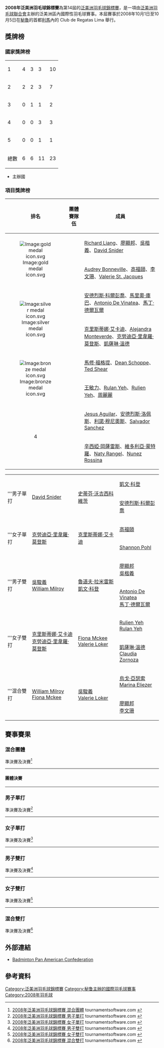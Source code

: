 {{noteTA|G1=Badminton}}
{{infobox badminton event
|name           = 2008年泛美洲羽毛球錦標賽
|image          = 
|size           = 
|caption        =
|dates          = 2008年10月1日－10月2日（團體賽）<br/>2008年10月3日－10月5日（個人賽）
|number_edition = 第14屆
|level          = 3B
|prize_money    = 
|location       = {{PER}}[[利馬|利馬]]
|venue          = Club de Regatas Lima
|previous       = 2007年泛美洲羽毛球錦標賽 
|next           = 2009年泛美洲羽毛球錦標賽
}}
'''2008年泛美洲羽毛球錦標賽'''為第14屆的[[泛美洲羽毛球錦標賽|泛美洲羽毛球錦標賽]]，是一項由[[泛美洲羽毛球聯合會|泛美洲羽毛球聯合會]]主辦的泛美洲區內國際性羽毛球賽事。本屆賽事於2008年10月1日至10月5日在[[秘魯|秘魯]]的首都[[利馬|利馬]]內的 Club de Regatas Lima 舉行。

==獎牌榜==
===國家獎牌榜===

{| {{RankedMedalTable}}
|-
|1||style="text-align:left"| {{bat|CAN}} ||4||3||3||10
|- bgcolor=ccccff
|2||style="text-align:left"| {{bat|PER}} ||2||2||3||7
|-
|3||style="text-align:left"| {{bat|GUA}} ||0||1||1||2
|-
|4||style="text-align:left"| {{bat|USA}} ||0||0||3||3
|-
|5||style="text-align:left"| {{bat|BRA}} ||0||0||1||1
|- class="sortbottom"
!colspan=2|總數|| 6 || 6 || 11 || 23
|}
*{{colorbox|#ccccff| }} 主辦國

===項目獎牌榜===
{| class=wikitable style="text-align:left; font-size:90%" width="800px"
!width=50 |排名
!width=100|團體賽隊伍
!width=650|成員
|-
|rowspan="2" style="text-align:center"|[[Image:gold_medal_icon.svg|Image:gold medal icon.svg]]
|rowspan="2"|{{bat|CAN}}
|[[Richard_Liang|Richard Liang]]、[[廖顯邦|廖顯邦]]、[[吳楷義|吳楷義]]、[[David_Snider|David Snider]]
|-
|[[Audrey_Bonneville|Audrey Bonneville]]、[[高福頤|高福頤]]、[[李文珊_(羽毛球運動員)|李文珊]]、[[Valerie_St._Jacques|Valerie St. Jacques]]
|-
|rowspan="2" style="text-align:center"|[[Image:silver_medal_icon.svg|Image:silver medal icon.svg]]
|rowspan="2"|{{bat|PER}}
|[[安德烈斯·科爾彭喬|安德烈斯·科爾彭喬]]、[[馬里奧·庫巴|馬里奧·庫巴]]、[[Antonio_De_Vinatea|Antonio De Vinatea]]、[[馬丁·德爾瓦爾|馬丁·德爾瓦爾]]
|-
|[[克里斯蒂娜·艾卡迪|克里斯蒂娜·艾卡迪]]、[[Alejandra_Monteverde|Alejandra Monteverde]]、[[克勞迪亞·里韋羅·莫登斯|克勞迪亞·里韋羅·莫登斯]]、[[凱薩琳·溫德|凱薩琳·溫德]]
|-
|rowspan="2" style="text-align:center"|[[Image:bronze_medal_icon.svg|Image:bronze medal icon.svg]]
|rowspan="2"|{{bat|USA}}
|[[馬修·福格提|馬修·福格提]]、[[Dean_Schoppe|Dean Schoppe]]、[[Ted_Shear|Ted Shear]]
|-
|[[王敏力|王敏力]]、[[Rulan_Yeh|Rulan Yeh]]、[[Rulien_Yeh|Rulien Yeh]]、[[周麗麗|周麗麗]]
|-
|rowspan="2" style="text-align:center"|4
|rowspan="2"|{{bat|MEX}}
|[[Jesus_Aguilar|Jesus Aguilar]]、[[安德烈斯·洛佩斯|安德烈斯·洛佩斯]]、[[利諾·穆尼奧斯|利諾·穆尼奧斯]]、[[Salvador_Sanchez|Salvador Sanchez]]
|-
|[[辛西婭·岡薩雷斯|辛西婭·岡薩雷斯]]、[[維多利亞·蒙特羅|維多利亞·蒙特羅]]、[[Naty_Rangel|Naty Rangel]]、[[Nunez_Rossina|Nunez Rossina]]
|}
{| {{MedalistTable|labelwidth=80px|type=項目|style=font-size:small;}}
|-
|rowspan=2|'''男子單打
|rowspan=2|{{flagicon|CAN}} [[David_Snider|David Snider]]
|rowspan=2|{{flagicon|CAN}} [[史蒂芬·沃吉西科維茨|史蒂芬·沃吉西科維茨]]
|{{flagicon|GUA}} [[凱文·科登|凱文·科登]]
|-
|{{flagicon|PER}} [[安德烈斯·科爾彭喬|安德烈斯·科爾彭喬]]
|-
|rowspan=2|'''女子單打
|rowspan=2|{{flagicon|PER}} [[克勞迪亞·里韋羅·莫登斯|克勞迪亞·里韋羅·莫登斯]]
|rowspan=2|{{flagicon|PER}} [[克里斯蒂娜·艾卡迪|克里斯蒂娜·艾卡迪]]
|{{flagicon|CAN}} [[高福頤|高福頤]]
|-
|{{flagicon|USA}} [[Shannon_Pohl|Shannon Pohl]]
|-
|rowspan=2|'''男子雙打
|rowspan=2|{{flagicon|CAN}} [[吳駿義|吳駿義]]<br/>{{flagicon|CAN}} [[William_Milroy|William Milroy]]
|rowspan=2|{{flagicon|GUA}} [[魯道夫·拉米雷斯|魯道夫·拉米雷斯]]<br/>{{flagicon|GUA}} [[凱文·科登|凱文·科登]]
|{{flagicon|CAN}} [[廖顯邦|廖顯邦]]<br/>{{flagicon|CAN}} [[吳楷義|吳楷義]]
|-
|{{flagicon|PER}} [[Antonio_De_Vinatea|Antonio De Vinatea]]<br/>{{flagicon|PER}} [[馬丁·德爾瓦爾|馬丁·德爾瓦爾]]
|-
|rowspan=2|'''女子雙打
|rowspan=2|{{flagicon|PER}} [[克里斯蒂娜·艾卡迪|克里斯蒂娜·艾卡迪]]<br/>{{flagicon|PER}} [[克勞迪亞·里韋羅·莫登斯|克勞迪亞·里韋羅·莫登斯]]
|rowspan=2|{{flagicon|CAN}} [[Fiona_Mckee|Fiona Mckee]]<br/>{{flagicon|CAN}} [[Valerie_Loker|Valerie Loker]]
|{{flagicon|USA}} [[Rulien_Yeh|Rulien Yeh]]<br/>{{flagicon|USA}} [[Rulan_Yeh|Rulan Yeh]]
|-
|{{flagicon|PER}} [[凱薩琳·溫德|凱薩琳·溫德]]<br/>{{flagicon|PER}} [[Claudia_Zornoza|Claudia Zornoza]]
|-
|rowspan=2|'''混合雙打
|rowspan=2|{{flagicon|CAN}} [[William_Milroy|William Milroy]]<br/>{{flagicon|CAN}} [[Fiona_Mckee|Fiona Mckee]]
|rowspan=2|{{flagicon|CAN}} [[吳駿義|吳駿義]]<br/>{{flagicon|CAN}} [[Valerie_Loker|Valerie Loker]]
|{{flagicon|BRA}} [[烏戈·亞瑟索|烏戈·亞瑟索]]<br/>{{flagicon|BRA}} [[Marina_Eliezer|Marina Eliezer]]
|-
|{{flagicon|CAN}} [[廖顯邦|廖顯邦]]<br/>{{flagicon|CAN}} [[李文珊_(羽毛球運動員)|李文珊]]
|}

== 賽事賽果 ==
=== 混合團體 ===
;準決賽及決賽<ref name="XG">[http://www.tournamentsoftware.com/sport/drawsheet.aspx?id=50D9DBC4-4F5C-4485-8AB7-9E385B93E87A&draw=4 2008年泛美洲羽毛球錦標賽 混合團體] {{Wayback|url=http://www.tournamentsoftware.com/sport/drawsheet.aspx?id=50D9DBC4-4F5C-4485-8AB7-9E385B93E87A&draw=4 |date=20170617170654 }} tournamentsoftware.com {{en}}</ref>
{{Round4-with third
<!-- Date-Place/Team 1/Score 1/Team 2/Score 2 -->
<!-- 準決賽 -->
|2008/10/2 14:00|'''{{bat|PER}}'''|3|{{bat|MEX}}|0
|2008/10/2 14:00|'''{{bat|CAN}}'''|3|{{bat|USA}}|1
<!-- 決賽 -->
|2008/10/2 19:00|{{bat|PER}}|2|'''{{bat|CAN}}'''|3
<!-- 季軍戰 -->
|2008/10/2 19:00|{{bat|MEX}}|1|'''{{bat|USA}}'''|3
}}
----

====團體決賽====
{{Badmintonbox
|team1=PER
|team2=CAN
|venue=
|date= [http://www.tournamentsoftware.com/sport/teammatch.aspx?id=50D9DBC4-4F5C-4485-8AB7-9E385B93E87A&match=28 2008年10月2日 19:00]
|score1=2
|score2=3
|R1match=混雙
|R1={{BadmintonMatch|T1P1=[[安德烈斯·科爾彭喬|安德烈斯·科爾彭喬]] |T1P2=[[凯瑟琳·温德|凯瑟琳·温德]] |21 |21 | |T2P1=[[吳楷義|吳楷義]] |T2P2=[[Audrey_Bonneville|Audrey Bonneville]] |16 |12 | }}
|R2match=女單
|R2={{BadmintonMatch|T1P1=[[克勞迪亞·里韋羅·莫登斯|克勞迪亞·里韋羅·莫登斯]] |26 |18 |13 |T2P1=[[李文珊_(羽毛球運動員)|李文珊]] |24 |21 |21 }}
|R3match=男單
|R3={{BadmintonMatch|T1P1=[[安德烈斯·科爾彭喬|安德烈斯·科爾彭喬]] |21 |16 |13 |T2P1=[[David_Snider|David Snider]] |18 |21 |21 }}
|R4match=女雙
|R4={{BadmintonMatch|T1P1=[[克勞迪亞·里韋羅·莫登斯|克勞迪亞·里韋羅·莫登斯]] |T1P2=[[克里斯蒂娜·艾卡迪|克里斯蒂娜·艾卡迪]] |21 |21 | |T2P1=[[Audrey_Bonneville|Audrey Bonneville]] |T2P2=[[Valerie_St._Jacques|Valerie St. Jacques]] |18 |12 | }}
|R5match=男雙
|R5={{BadmintonMatch|T1P1=[[Antonio_De_Vinatea|Antonio De Vinatea]] |T1P2=[[馬丁·德爾瓦爾|馬丁·德爾瓦爾]] |16 |17 | |T2P1=[[吳楷義|吳楷義]] |T2P2=[[廖顯邦|廖顯邦]] |21 |21 | }}
|}}
----

=== 男子單打 ===
;準決賽及決賽<ref name="MS">[http://www.tournamentsoftware.com/sport/draw.aspx?id=88150F04-2B0B-4983-AEE7-F18AD7ED308C&draw=1 2008年泛美洲羽毛球錦標賽 男子單打] tournamentsoftware.com {{en}}</ref>
{{4TeamBracket-Tennis3-v2
| team-width=200
| RD1-seed1=1
| RD1-team1={{flagicon|GUA}} [[凱文·科登|凱文·科登]]
| RD1-score1-1=21
| RD1-score1-2='''21
| RD1-score1-3=19
| RD1-seed2=4
| RD1-team2='''{{flagicon|CAN}} [[David_Snider|David Snider]]
| RD1-score2-1='''23
| RD1-score2-2=6
| RD1-score2-3='''21

| RD1-seed3=3
| RD1-team3={{flagicon|PER}} [[安德烈斯·科爾彭喬|安德烈斯·科爾彭喬]]
| RD1-score3-1='''21
| RD1-score3-2=16
| RD1-score3-3=12
| RD1-seed4=2
| RD1-team4='''{{flagicon|CAN}} [[史蒂芬·沃吉西科維茨|史蒂芬·沃吉西科維茨]]
| RD1-score4-1=16
| RD1-score4-2='''21
| RD1-score4-3='''21

| RD2-seed1=4
| RD2-team1='''{{flagicon|CAN}} [[David_Snider|David Snider]]
| RD2-score1-1='''21
| RD2-score1-2='''23
| RD2-score1-3=
| RD2-seed2=2
| RD2-team2={{flagicon|CAN}} [[史蒂芬·沃吉西科維茨|史蒂芬·沃吉西科維茨]]
| RD2-score2-1=7
| RD2-score2-2=21
| RD2-score2-3=
}}
----

=== 女子單打 ===
;準決賽及決賽<ref name="WS">[http://www.tournamentsoftware.com/sport/draw.aspx?id=88150F04-2B0B-4983-AEE7-F18AD7ED308C&draw=2 2008年泛美洲羽毛球錦標賽 女子單打] tournamentsoftware.com {{en}}</ref>
{{4TeamBracket-Tennis3-v2
| team-width=200
| RD1-seed1=1
| RD1-team1='''{{flagicon|PER}} [[克勞迪亞·里韋羅·莫登斯|克勞迪亞·里韋羅·莫登斯]]
| RD1-score1-1='''21
| RD1-score1-2='''21
| RD1-score1-3=
| RD1-seed2=
| RD1-team2={{flagicon|CAN}} [[高福頤|高福頤]]
| RD1-score2-1=19
| RD1-score2-2=13
| RD1-score2-3=

| RD1-seed3=
| RD1-team3='''{{flagicon|PER}} [[克里斯蒂娜·艾卡迪|克里斯蒂娜·艾卡迪]]
| RD1-score3-1='''21
| RD1-score3-2='''21
| RD1-score3-3=
| RD1-seed4=2
| RD1-team4={{flagicon|USA}} [[Shannon_Pohl|Shannon Pohl]]
| RD1-score4-1=10
| RD1-score4-2=12
| RD1-score4-3=

| RD2-seed1=1
| RD2-team1='''{{flagicon|PER}} [[克勞迪亞·里韋羅·莫登斯|克勞迪亞·里韋羅·莫登斯]]
| RD2-score1-1='''21
| RD2-score1-2='''21
| RD2-score1-3=
| RD2-seed2=
| RD2-team2={{flagicon|PER}} [[克里斯蒂娜·艾卡迪|克里斯蒂娜·艾卡迪]]
| RD2-score2-1=14
| RD2-score2-2=16
| RD2-score2-3=
}}
----

=== 男子雙打 ===
;準決賽及決賽<ref name="MD">[http://www.tournamentsoftware.com/sport/draw.aspx?id=88150F04-2B0B-4983-AEE7-F18AD7ED308C&draw=3 2008年泛美洲羽毛球錦標賽 男子雙打] tournamentsoftware.com {{en}}</ref>
{{4TeamBracket-Tennis3-v2
| team-width=200
| RD1-seed1=
| RD1-team1={{flagicon|PER}} [[Antonio_De_Vinatea|Antonio De Vinatea]]<br/> {{flagicon|PER}} [[馬丁·德爾瓦爾|馬丁·德爾瓦爾]]
| RD1-score1-1=14
| RD1-score1-2=11
| RD1-score1-3=
| RD1-seed2=
| RD1-team2='''{{flagicon|CAN}} [[吳駿義|吳駿義]]<br/> {{flagicon|CAN}} [[William_Milroy|William Milroy]]
| RD1-score2-1='''21
| RD1-score2-2='''21
| RD1-score2-3=

| RD1-seed3=
| RD1-team3={{flagicon|CAN}} [[廖顯邦|廖顯邦]]<br/> {{flagicon|CAN}} [[吳楷義|吳楷義]]
| RD1-score3-1=17
| RD1-score3-2='''21
| RD1-score3-3=14
| RD1-seed4=
| RD1-team4='''{{flagicon|GUA}} [[魯道夫·拉米雷斯|魯道夫·拉米雷斯]]<br/> {{flagicon|GUA}} [[凱文·科登|凱文·科登]]
| RD1-score4-1='''21
| RD1-score4-2=13
| RD1-score4-3='''21

| RD2-seed1=
| RD2-team1='''{{flagicon|CAN}} [[吳駿義|吳駿義]]<br/> {{flagicon|CAN}} [[William_Milroy|William Milroy]]
| RD2-score1-1='''21
| RD2-score1-2='''21
| RD2-score1-3=
| RD2-seed2=
| RD2-team2={{flagicon|GUA}} [[魯道夫·拉米雷斯|魯道夫·拉米雷斯]]<br/> {{flagicon|GUA}} [[凱文·科登|凱文·科登]]
| RD2-score2-1=16
| RD2-score2-2=9
| RD2-score2-3=
}}
----

=== 女子雙打 ===
;準決賽及決賽<ref name="WD">[http://www.tournamentsoftware.com/sport/draw.aspx?id=88150F04-2B0B-4983-AEE7-F18AD7ED308C&draw=4 2008年泛美洲羽毛球錦標賽 女子雙打] tournamentsoftware.com {{en}}</ref>
{{4TeamBracket-Tennis3-v2
| team-width=200
| RD1-seed1=1
| RD1-team1='''{{flagicon|PER}} [[克里斯蒂娜·艾卡迪|克里斯蒂娜·艾卡迪]]<br/> {{flagicon|PER}} [[克勞迪亞·里韋羅·莫登斯|克勞迪亞·里韋羅·莫登斯]]
| RD1-score1-1='''21
| RD1-score1-2='''21
| RD1-score1-3=
| RD1-seed2=
| RD1-team2={{flagicon|USA}} [[Rulien_Yeh|Rulien Yeh]]<br/> {{flagicon|USA}} [[Rulan_Yeh|Rulan Yeh]]
| RD1-score2-1=17
| RD1-score2-2=13
| RD1-score2-3=

| RD1-seed3=3
| RD1-team3={{flagicon|PER}} [[凱薩琳·溫德|凱薩琳·溫德]]<br/> {{flagicon|PER}} [[Claudia_Zornoza|Claudia Zornoza]]
| RD1-score3-1=11
| RD1-score3-2=11
| RD1-score3-3=
| RD1-seed4=2
| RD1-team4='''{{flagicon|CAN}} [[Fiona_Mckee|Fiona Mckee]]<br/> {{flagicon|CAN}} [[Valerie_Loker|Valerie Loker]]
| RD1-score4-1='''21
| RD1-score4-2='''21
| RD1-score4-3=

| RD2-seed1=1
| RD2-team1='''{{flagicon|PER}} [[克里斯蒂娜·艾卡迪|克里斯蒂娜·艾卡迪]]<br/> {{flagicon|PER}} [[克勞迪亞·里韋羅·莫登斯|克勞迪亞·里韋羅·莫登斯]]
| RD2-score1-1='''21
| RD2-score1-2='''21
| RD2-score1-3=
| RD2-seed2=2
| RD2-team2={{flagicon|CAN}} [[Fiona_Mckee|Fiona Mckee]]<br/> {{flagicon|CAN}} [[Valerie_Loker|Valerie Loker]]
| RD2-score2-1=19
| RD2-score2-2=15
| RD2-score2-3=
}}
----

=== 混合雙打 ===
;準決賽及決賽<ref name="XD">[http://www.tournamentsoftware.com/sport/draw.aspx?id=88150F04-2B0B-4983-AEE7-F18AD7ED308C&draw=5 2008年泛美洲羽毛球錦標賽 混合雙打] tournamentsoftware.com {{en}}</ref>
{{4TeamBracket-Tennis3-v2
| team-width=200
| RD1-seed1=
| RD1-team1='''{{flagicon|CAN}} [[吳駿義|吳駿義]]<br/> {{flagicon|CAN}} [[Valerie_Loker|Valerie Loker]]
| RD1-score1-1='''21
| RD1-score1-2='''21
| RD1-score1-3=
| RD1-seed2=
| RD1-team2={{flagicon|CAN}} [[廖顯邦|廖顯邦]]<br/> {{flagicon|CAN}} [[李文珊_(羽毛球運動員)|李文珊]]
| RD1-score2-1=14
| RD1-score2-2=15
| RD1-score2-3=

| RD1-seed3=
| RD1-team3='''{{flagicon|CAN}} [[William_Milroy|William Milroy]]<br/> {{flagicon|CAN}} [[Fiona_Mckee|Fiona Mckee]]
| RD1-score3-1='''21
| RD1-score3-2='''21
| RD1-score3-3=
| RD1-seed4=
| RD1-team4={{flagicon|BRA}} [[烏戈·亞瑟索|烏戈·亞瑟索]]<br/> {{flagicon|BRA}} [[Marina_Eliezer|Marina Eliezer]]
| RD1-score4-1=11
| RD1-score4-2=14
| RD1-score4-3=

| RD2-seed1=
| RD2-team1={{flagicon|CAN}} [[吳駿義|吳駿義]]<br/> {{flagicon|CAN}} [[Valerie_Loker|Valerie Loker]]
| RD2-score1-1=12
| RD2-score1-2='''21
| RD2-score1-3=18
| RD2-seed2=
| RD2-team2='''{{flagicon|CAN}} [[William_Milroy|William Milroy]]<br/> {{flagicon|CAN}} [[Fiona_Mckee|Fiona Mckee]]
| RD2-score2-1='''21
| RD2-score2-2=16
| RD2-score2-3='''21
}}

== 外部連結 ==
*[http://www.badmintonpanam.org/ Badminton Pan American Confederation]{{Wayback|url=http://www.badmintonpanam.org/ |date=20100214194723 }}{{en}}

== 參考資料 ==
{{Reflist}}

{{泛美洲羽毛球錦標賽}}
{{2008年世界羽聯大獎賽}}

[[Category:泛美洲羽毛球錦標賽|Category:泛美洲羽毛球錦標賽]]
[[Category:秘鲁主辦的國際羽毛球賽事|Category:秘鲁主辦的國際羽毛球賽事]]
[[Category:2008年羽毛球|Category:2008年羽毛球]]